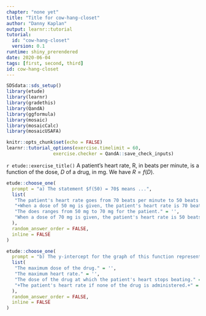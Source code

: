 ```yaml
---
chapter: "none yet"
title: "Title for cow-hang-closet"
author: "Danny Kaplan"
output: learnr::tutorial
tutorial:
  id: "cow-hang-closet"
  version: 0.1
runtime: shiny_prerendered
date: 2020-06-04 
tags: [first, second, third]
id: cow-hang-closet
---
```


```r
SDSdata::sds_setup()
library(etude)
library(learnr)
library(gradethis)
library(QandA)
library(ggformula)
library(mosaic)
library(mosaicCalc)
library(mosaicUSAFA)

knitr::opts_chunk$set(echo = FALSE)
learnr::tutorial_options(exercise.timelimit = 60, 
                 exercise.checker = QandA::save_check_inputs)
```


`r etude::exercise_title()` A patient's heart rate, R, in beats per minute, is a function of the dose, $D$ of a drug, in mg. We have $R = f(D)$. 



```r
etude::choose_one(
  prompt = "a) The statement $f(50) = 70$ means ...",
  list(
   "The patient's heart rate goes from 70 beats per minute to 50 beats per minute when a dose is given." = '',
   "+When a dose of 50 mg is given, the patient's heart rate is 70 beats per minute.+" = '',
   "The does ranges from 50 mg to 70 mg for the patient." = '',
   "When a dose of 70 mg is given, the patient's heart rate is 50 beats per minute." = ''
  ),
  random_answer_order = FALSE,
  inline = FALSE
)
```

```r
etude::choose_one(
  prompt = "b) The y-intercept for the graph of this function represents ...",
  list(
   "The maximum dose of the drug." = '',
   "The maximum heart rate." = '',
   "The dose of the drug at which the patient's heart stops beating." = '',
   "+The patient's heart rate if none of the drug is administered.+" = ''
  ),
  random_answer_order = FALSE,
  inline = FALSE
)
```




